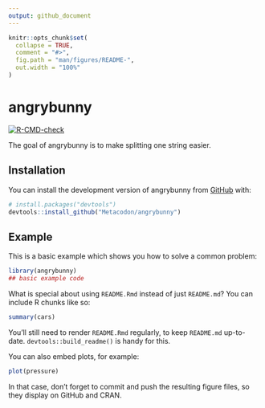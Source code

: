 ```yaml
---
output: github_document
---
```


<!-- README.md is generated from README.Rmd. Please edit that file -->

```r
knitr::opts_chunk$set(
  collapse = TRUE,
  comment = "#>",
  fig.path = "man/figures/README-",
  out.width = "100%"
)
```

# angrybunny

<!-- badges: start -->

[![R-CMD-check](https://github.com/Metacodon/angrybunny/actions/workflows/R-CMD-check.yaml/badge.svg)](https://github.com/Metacodon/angrybunny/actions/workflows/R-CMD-check.yaml)
<!-- badges: end -->

The goal of angrybunny is to make splitting one string easier.

## Installation

You can install the development version of angrybunny from [GitHub](https://github.com/) with:

``` r
# install.packages("devtools")
devtools::install_github("Metacodon/angrybunny")
```

## Example

This is a basic example which shows you how to solve a common problem:

```r
library(angrybunny)
## basic example code
```

What is special about using `README.Rmd` instead of just `README.md`? You can include R chunks like so:

```r
summary(cars)
```

You'll still need to render `README.Rmd` regularly, to keep `README.md` up-to-date. `devtools::build_readme()` is handy for this.

You can also embed plots, for example:

```r
plot(pressure)
```

In that case, don't forget to commit and push the resulting figure files, so they display on GitHub and CRAN.
